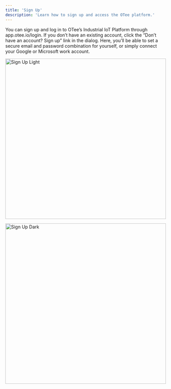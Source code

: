 ```yaml
---
title: 'Sign Up'
description: 'Learn how to sign up and access the OTee platform.'
---
```


You can sign up and log in to OTee’s Industrial IoT Platform through app.otee.io/login. If you don’t have an existing account, click the “Don’t have an account? Sign up” link in the dialog. Here, you’ll be able to set a secure email and password combination for yourself, or simply connect your Google or Microsoft work account.

<img
  className="block dark:hidden"
  src="/images/sign-up.png"
  height="500"
  alt="Sign Up Light"
/>

<img
  className="hidden dark:block"
  src="/images/sign-up.png"
  height="500"
  alt="Sign Up Dark"
/>